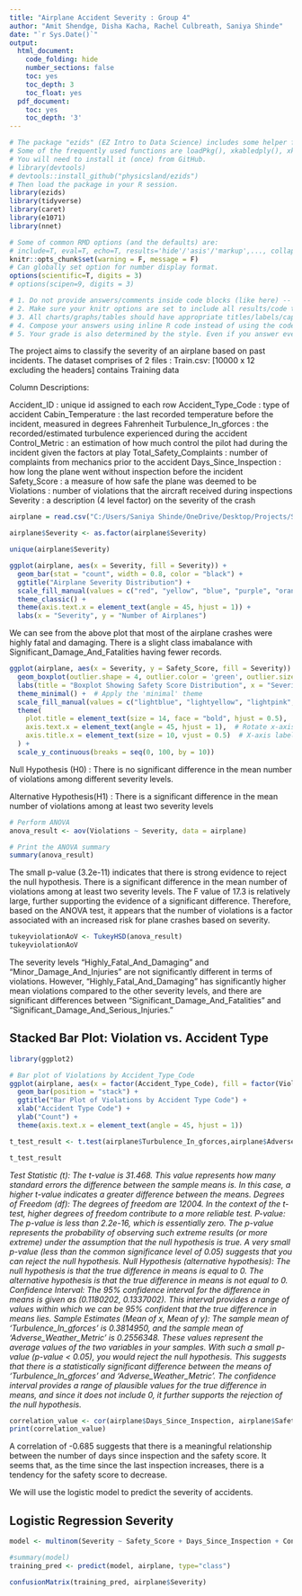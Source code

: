 ---
title: "Airplane Accident Severity : Group 4"
author: "Amit Shendge, Disha Kacha, Rachel Culbreath, Saniya Shinde"
date: "`r Sys.Date()`"
output:
  html_document:
    code_folding: hide
    number_sections: false
    toc: yes
    toc_depth: 3
    toc_float: yes
  pdf_document:
    toc: yes
    toc_depth: '3'
---

```{r init, include=F}
# The package "ezids" (EZ Intro to Data Science) includes some helper functions we developed for the course. 
# Some of the frequently used functions are loadPkg(), xkabledply(), xkablesummary(), uzscale(), etc.
# You will need to install it (once) from GitHub.
# library(devtools)
# devtools::install_github("physicsland/ezids")
# Then load the package in your R session.
library(ezids)
library(tidyverse)
library(caret)
library(e1071)
library(nnet)
```


```{r setup, include=FALSE}
# Some of common RMD options (and the defaults) are: 
# include=T, eval=T, echo=T, results='hide'/'asis'/'markup',..., collapse=F, warning=T, message=T, error=T, cache=T, fig.width=6, fig.height=4, fig.dim=c(6,4) #inches, fig.align='left'/'center','right', 
knitr::opts_chunk$set(warning = F, message = F)
# Can globally set option for number display format.
options(scientific=T, digits = 3) 
# options(scipen=9, digits = 3) 
```

```{r}
# 1. Do not provide answers/comments inside code blocks (like here) -- those are notes between coders/self and will be ignored for grading. 
# 2. Make sure your knitr options are set to include all results/code to be graded in the final document.
# 3. All charts/graphs/tables should have appropriate titles/labels/captions. 
# 4. Compose your answers using inline R code instead of using the code-block output as much as you can. 
# 5. Your grade is also determined by the style. Even if you answer everything correctly, but the .html does not look appealing, you will not get full credit. Pay attention to the details that we mentioned in class/homework and in previous sample .Rmd files. For example, how to use #, ##, ###, ..., bold face, italics, inline codes, tables, ..., {results = "asis"}, use of colors in plots/ggplots, and so forth.
```

The project aims to classify the severity of an airplane based on past incidents. The dataset comprises of 2 files : 
Train.csv: [10000 x 12 excluding the headers] contains Training data

Column Descriptions:

Accident_ID : unique id assigned to each row
Accident_Type_Code : type of accident 
Cabin_Temperature : the last recorded temperature before the incident, measured in degrees Fahrenheit
Turbulence_In_gforces : the recorded/estimated turbulence experienced during the accident 
Control_Metric : an estimation of how much control the pilot had during the incident given the factors at play 
Total_Safety_Complaints :  number of complaints from mechanics prior to the accident 
Days_Since_Inspection : how long the plane went without inspection before the incident
Safety_Score : a measure of how safe the plane was deemed to be 
Violations : number of violations that the aircraft received during inspections 
Severity : a description (4 level factor) on the severity of the crash 

```{r reading_csv, include = TRUE}
airplane = read.csv("C:/Users/Saniya Shinde/OneDrive/Desktop/Projects/Semester I/Data Science/Project 2/Airplane Accidents Severity.csv")
```

```{r factoring_variables, include  = TRUE}
airplane$Severity <- as.factor(airplane$Severity)
```

```{r unique_severity, include = TRUE}
unique(airplane$Severity)
```

```{r severity_barchart, include = TRUE}
ggplot(airplane, aes(x = Severity, fill = Severity)) + 
  geom_bar(stat = "count", width = 0.8, color = "black") +
  ggtitle("Airplane Severity Distribution") +
  scale_fill_manual(values = c("red", "yellow", "blue", "purple", "orange")) +  # Specify colors
  theme_classic() +
  theme(axis.text.x = element_text(angle = 45, hjust = 1)) +
  labs(x = "Severity", y = "Number of Airplanes")
```

We can see from the above plot that most of the airplane crashes were highly fatal and damaging. There is a slight class imabalance with Significant_Damage_And_Fatalities having fewer records.



```{r safety_score_severity_boxplot, include  = TRUE}
ggplot(airplane, aes(x = Severity, y = Safety_Score, fill = Severity)) +
  geom_boxplot(outlier.shape = 4, outlier.color = 'green', outlier.size = 3) +
  labs(title = "Boxplot Showing Safety Score Distribution", x = "Severity", y = "Safety Score") +
  theme_minimal() +  # Apply the 'minimal' theme
  scale_fill_manual(values = c("lightblue", "lightyellow", "lightpink", "grey"), name = "Severity") +  # Set boxplot colors
  theme(
    plot.title = element_text(size = 14, face = "bold", hjust = 0.5),  # Title customization
    axis.text.x = element_text(angle = 45, hjust = 1),  # Rotate x-axis labels by 45 degrees
    axis.title.x = element_text(size = 10, vjust = 0.5)  # X-axis label customization
  ) +
  scale_y_continuous(breaks = seq(0, 100, by = 10))
```


Null Hypothesis (H0) : There is no significant difference in the mean number of violations among different severity levels.

Alternative Hypothesis(H1) : There is a significant difference in the mean number of violations among at least two severity levels

```{r ANOVA, include = TRUE}
# Perform ANOVA
anova_result <- aov(Violations ~ Severity, data = airplane)

# Print the ANOVA summary
summary(anova_result)
```

The small p-value (3.2e-11) indicates that there is strong evidence to reject the null hypothesis.
There is a significant difference in the mean number of violations among at least two severity levels.
The F value of 17.3 is relatively large, further supporting the evidence of a significant difference. Therefore, based on the ANOVA test, it appears that the number of violations is a factor associated with an increased risk for plane crashes based on severity.

```{r post_hoc_tukey_hsd, include  = TRUE}
tukeyviolationAoV <- TukeyHSD(anova_result)
tukeyviolationAoV
```  
The severity levels "Highly_Fatal_And_Damaging" and "Minor_Damage_And_Injuries" are not significantly different in terms of violations. However, "Highly_Fatal_And_Damaging" has significantly higher mean violations compared to the other severity levels, and there are significant differences between "Significant_Damage_And_Fatalities" and "Significant_Damage_And_Serious_Injuries."

## Stacked Bar Plot: Violation vs. Accident Type

```{r stacked_bar_plot_violation_accident_type}
library(ggplot2)

# Bar plot of Violations by Accident_Type_Code
ggplot(airplane, aes(x = factor(Accident_Type_Code), fill = factor(Violations))) +
  geom_bar(position = "stack") +
  ggtitle("Bar Plot of Violations by Accident Type Code") +
  xlab("Accident Type Code") +
  ylab("Count") +
  theme(axis.text.x = element_text(angle = 45, hjust = 1))

```
```{r T Test}
t_test_result <- t.test(airplane$Turbulence_In_gforces,airplane$Adverse_Weather_Metric)

t_test_result
```
*Test Statistic (t): The t-value is 31.468. This value represents how many standard errors the difference between the sample means is. In this case, a higher t-value indicates a greater difference between the means.*
*Degrees of Freedom (df): The degrees of freedom are 12004. In the context of the t-test, higher degrees of freedom contribute to a more reliable test.*
*P-value: The p-value is less than 2.2e-16, which is essentially zero. The p-value represents the probability of observing such extreme results (or more extreme) under the assumption that the null hypothesis is true. A very small p-value (less than the common significance level of 0.05) suggests that you can reject the null hypothesis.*
*Null Hypothesis (alternative hypothesis): The null hypothesis is that the true difference in means is equal to 0. The alternative hypothesis is that the true difference in means is not equal to 0.*
*Confidence Interval: The 95% confidence interval for the difference in means is given as (0.1180202, 0.1337002). This interval provides a range of values within which we can be 95% confident that the true difference in means lies.*
*Sample Estimates (Mean of x, Mean of y): The sample mean of 'Turbulence_In_gforces' is 0.3814950, and the sample mean of 'Adverse_Weather_Metric' is 0.2556348. These values represent the average values of the two variables in your samples.*
*With such a small p-value (p-value < 0.05), you would reject the null hypothesis. This suggests that there is a statistically significant difference between the means of 'Turbulence_In_gforces' and 'Adverse_Weather_Metric'. The confidence interval provides a range of plausible values for the true difference in means, and since it does not include 0, it further supports the rejection of the null hypothesis.*
```{r correlation_plot, include  = TRUE}
correlation_value <- cor(airplane$Days_Since_Inspection, airplane$Safety_Score)
print(correlation_value)
```

A correlation of -0.685 suggests that there is a meaningful relationship between the number of days since inspection and the safety score. It seems that, as the time since the last inspection increases, there is a tendency for the safety score to decrease.

We will use the logistic model to predict the severity of accidents.

## Logistic Regression Severity 

```{r logistic_regression, include = TRUE}
model <- multinom(Severity ~ Safety_Score + Days_Since_Inspection + Control_Metric + Turbulence_In_gforces + Accident_Type_Code  +Adverse_Weather_Metric , data = airplane)

#summary(model)
training_pred <- predict(model, airplane, type="class")

confusionMatrix(training_pred, airplane$Severity)
```
